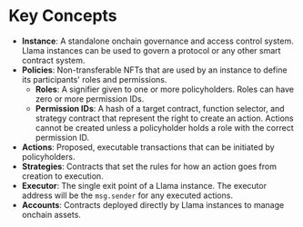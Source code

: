 # Key Concepts

- **Instance**: A standalone onchain governance and access control system. Llama instances can be used to govern a protocol or any other smart contract system.
- **Policies**: Non-transferable NFTs that are used by an instance to define its participants' roles and permissions.
  - **Roles**: A signifier given to one or more policyholders. Roles can have zero or more permission IDs.
  - **Permission IDs**: A hash of a target contract, function selector, and strategy contract that represent the right to create an action. Actions cannot be created unless a policyholder holds a role with the correct permission ID.
- **Actions**: Proposed, executable transactions that can be initiated by policyholders.
- **Strategies**: Contracts that set the rules for how an action goes from creation to execution.
- **Executor**: The single exit point of a Llama instance. The executor address will be the `msg.sender` for any executed actions.
- **Accounts**: Contracts deployed directly by Llama instances to manage onchain assets.
